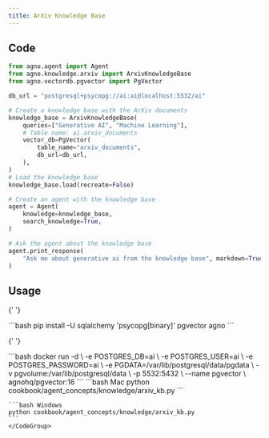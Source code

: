 ```yaml
---
title: ArXiv Knowledge Base
---
```


## Code

```python
from agno.agent import Agent
from agno.knowledge.arxiv import ArxivKnowledgeBase
from agno.vectordb.pgvector import PgVector

db_url = "postgresql+psycopg://ai:ai@localhost:5532/ai"

# Create a knowledge base with the ArXiv documents
knowledge_base = ArxivKnowledgeBase(
    queries=["Generative AI", "Machine Learning"],
    # Table name: ai.arxiv_documents
    vector_db=PgVector(
        table_name="arxiv_documents",
        db_url=db_url,
    ),
)
# Load the knowledge base
knowledge_base.load(recreate=False)

# Create an agent with the knowledge base
agent = Agent(
    knowledge=knowledge_base,
    search_knowledge=True,
)

# Ask the agent about the knowledge base
agent.print_response(
    "Ask me about generative ai from the knowledge base", markdown=True
)
```

## Usage

<Steps>
  <Snippet file="create-venv-step.mdx" />

{' '}

<Step title="Install libraries">
  ```bash pip install -U sqlalchemy 'psycopg[binary]' pgvector agno ```
</Step>

{' '}

<Step title="Run PgVector">
  ```bash docker run -d \ -e POSTGRES_DB=ai \ -e POSTGRES_USER=ai \ -e POSTGRES_PASSWORD=ai \ -e
  PGDATA=/var/lib/postgresql/data/pgdata \ -v pgvolume:/var/lib/postgresql/data \ -p 5532:5432 \
  --name pgvector \ agnohq/pgvector:16 ```
</Step>

  <Step title="Run Agent">
    <CodeGroup>
    ```bash Mac
    python cookbook/agent_concepts/knowledge/arxiv_kb.py
    ```

    ```bash Windows
    python cookbook/agent_concepts/knowledge/arxiv_kb.py
    ```
    </CodeGroup>

  </Step>
</Steps>
